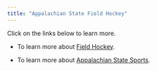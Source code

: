 ```yaml
---
title: "Appalachian State Field Hockey"
---
```


Click on the links below to learn more. 

* To learn more about [Field Hockey](https://www.ncaa.org/sports/2013/12/5/field-hockey-rules-of-the-game.aspx).

* To learn more about [Appalachian State Sports](https://www.appstatesports.com).


